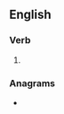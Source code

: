 ==English==

===Verb===
{{head|en|verb form}}

# {{en-past of|rewash}}

===Anagrams===
* {{anagrams|en|a=adeehrsw|washered}}
